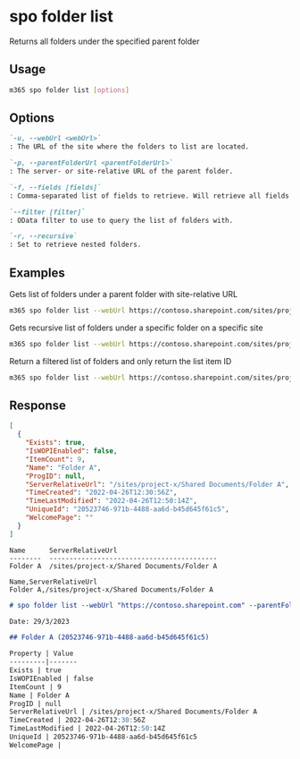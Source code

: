 
# spo folder list

Returns all folders under the specified parent folder

## Usage

```sh
m365 spo folder list [options]
```

## Options

```md defintion-list
`-u, --webUrl <webUrl>`
: The URL of the site where the folders to list are located.

`-p, --parentFolderUrl <parentFolderUrl>`
: The server- or site-relative URL of the parent folder.

`-f, --fields [fields]`
: Comma-separated list of fields to retrieve. Will retrieve all fields if not specified and json output is requested.

`--filter [filter]`
: OData filter to use to query the list of folders with.

`-r, --recursive`
: Set to retrieve nested folders.
```

<Global />

## Examples

Gets list of folders under a parent folder with site-relative URL

```sh
m365 spo folder list --webUrl https://contoso.sharepoint.com/sites/project-x --parentFolderUrl '/Shared Documents'
```

Gets recursive list of folders under a specific folder on a specific site

```sh
m365 spo folder list --webUrl https://contoso.sharepoint.com/sites/project-x --parentFolderUrl '/sites/project-x/Shared Documents' --recursive
```

Return a filtered list of folders and only return the list item ID

```sh
m365 spo folder list --webUrl https://contoso.sharepoint.com/sites/project-x --parentFolderUrl '/Shared Documents' --fields ListItemAllFields/Id --filter "startswith(Name,'Folder')"
```

## Response

<Tabs>
  <TabItem value="JSON">

  ```json
  [  
    {
      "Exists": true,
      "IsWOPIEnabled": false,
      "ItemCount": 9,
      "Name": "Folder A",
      "ProgID": null,
      "ServerRelativeUrl": "/sites/project-x/Shared Documents/Folder A",
      "TimeCreated": "2022-04-26T12:30:56Z",
      "TimeLastModified": "2022-04-26T12:50:14Z",
      "UniqueId": "20523746-971b-4488-aa6d-b45d645f61c5",
      "WelcomePage": ""
    }
  ]
  ```

  </TabItem>
  <TabItem value="Text">

  ```text
  Name      ServerRelativeUrl
  --------  ------------------------------------------
  Folder A  /sites/project-x/Shared Documents/Folder A
  ```

  </TabItem>
  <TabItem value="CSV">

  ```csv
  Name,ServerRelativeUrl
  Folder A,/sites/project-x/Shared Documents/Folder A
  ```

  </TabItem>
  <TabItem value="Markdown">

  ```md
  # spo folder list --webUrl "https://contoso.sharepoint.com" --parentFolderUrl "/Shared Documents"

  Date: 29/3/2023

  ## Folder A (20523746-971b-4488-aa6d-b45d645f61c5)

  Property | Value
  ---------|-------
  Exists | true
  IsWOPIEnabled | false
  ItemCount | 9
  Name | Folder A
  ProgID | null
  ServerRelativeUrl | /sites/project-x/Shared Documents/Folder A
  TimeCreated | 2022-04-26T12:30:56Z
  TimeLastModified | 2022-04-26T12:50:14Z
  UniqueId | 20523746-971b-4488-aa6d-b45d645f61c5
  WelcomePage |
  ```

  </TabItem>
</Tabs>

